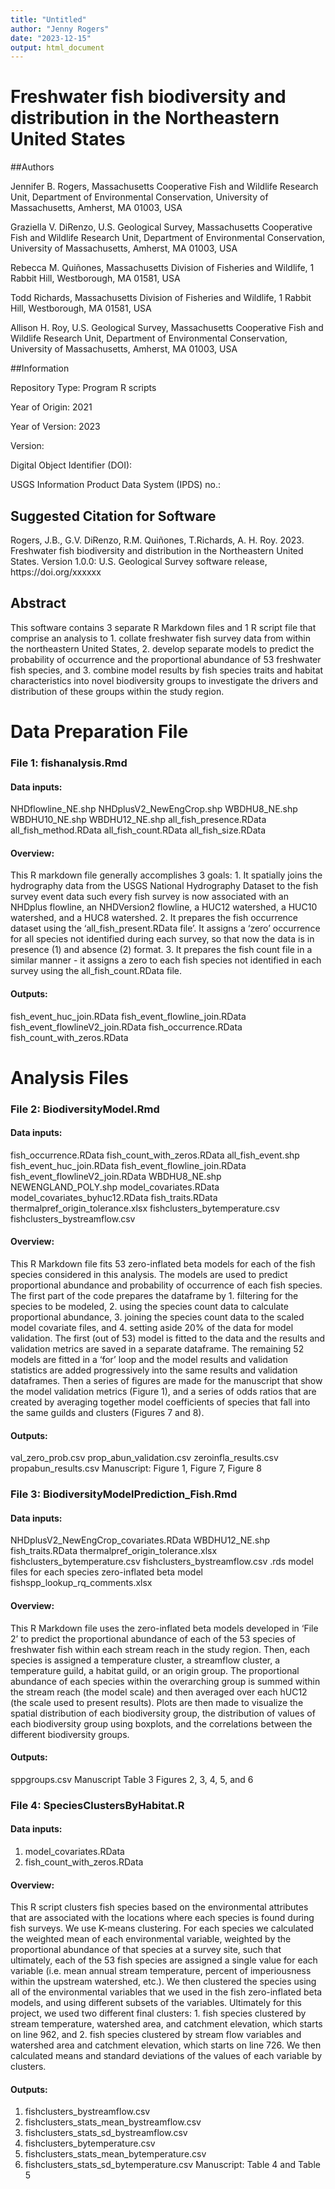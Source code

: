 ```yaml
---
title: "Untitled"
author: "Jenny Rogers"
date: "2023-12-15"
output: html_document
---
```


# Freshwater fish biodiversity and distribution in the Northeastern United States 

##Authors

Jennifer B. Rogers, Massachusetts Cooperative Fish and Wildlife Research Unit, Department of Environmental Conservation, University of Massachusetts, Amherst, MA 01003, USA

Graziella V. DiRenzo, U.S. Geological Survey, Massachusetts Cooperative Fish and Wildlife Research Unit, Department of Environmental Conservation, University of Massachusetts, Amherst, MA 01003, USA 

Rebecca M. Quiñones, Massachusetts Division of Fisheries and Wildlife, 1 Rabbit Hill, Westborough, MA 01581, USA

Todd Richards, Massachusetts Division of Fisheries and Wildlife, 1 Rabbit Hill, Westborough, MA 01581, USA

Allison H. Roy, U.S. Geological Survey, Massachusetts Cooperative Fish and Wildlife Research Unit, Department of Environmental Conservation, University of Massachusetts, Amherst, MA 01003, USA


##Information

Repository Type: Program R scripts

Year of Origin: 2021

Year of Version: 2023

Version: 

Digital Object Identifier (DOI): 

USGS Information Product Data System (IPDS) no.:

## Suggested Citation for Software
Rogers, J.B., G.V. DiRenzo, R.M. Quiñones, T.Richards, A. H. Roy. 2023. Freshwater fish biodiversity and distribution in the Northeastern United States. Version 1.0.0: U.S. Geological Survey software release, https://doi.org/xxxxxx

## Abstract

This software contains 3 separate R Markdown files and 1 R script file that comprise an analysis to 1. collate freshwater fish survey data from within the northeastern United States, 2. develop separate models to predict the probability of occurrence and the proportional abundance of 53 freshwater fish species, and 3. combine model results by fish species traits and habitat characteristics into novel biodiversity groups to investigate the drivers and distribution of these groups within the study region. 




# Data Preparation File



### File 1: fishanalysis.Rmd

#### Data inputs:
NHDflowline_NE.shp
NHDplusV2_NewEngCrop.shp
WBDHU8_NE.shp
WBDHU10_NE.shp
WBDHU12_NE.shp
all_fish_presence.RData
all_fish_method.RData
all_fish_count.RData
all_fish_size.RData

#### Overview: 
This R markdown file generally accomplishes 3 goals: 1. It spatially joins the hydrography data from the USGS National Hydrography Dataset to the fish survey event data such every fish survey is now associated with an NHDplus flowline, an NHDVersion2 flowline, a HUC12 watershed, a HUC10 watershed, and a HUC8 watershed. 2. It prepares the fish occurrence dataset using the 'all_fish_present.RData file'.  It assigns a 'zero' occurrence for all species not identified during each survey, so that now the data is in presence (1) and absence (2) format.  3. It prepares the fish count file in a similar manner - it assigns a zero to each fish species not identified in each survey using the all_fish_count.RData file.  

#### Outputs:
fish_event_huc_join.RData
fish_event_flowline_join.RData
fish_event_flowlineV2_join.RData
fish_occurrence.RData
fish_count_with_zeros.RData




# Analysis Files




### File 2: BiodiversityModel.Rmd

#### Data inputs:
fish_occurrence.RData
fish_count_with_zeros.RData
all_fish_event.shp
fish_event_huc_join.RData
fish_event_flowline_join.RData
fish_event_flowlineV2_join.RData
WBDHU8_NE.shp
NEWENGLAND_POLY.shp
model_covariates.RData
model_covariates_byhuc12.RData
fish_traits.RData
thermalpref_origin_tolerance.xlsx
fishclusters_bytemperature.csv
fishclusters_bystreamflow.csv

#### Overview: 
This R Markdown file fits 53 zero-inflated beta models for each of the fish species considered in this analysis. The models are used to predict proportional abundance and probability of occurrence of each fish species. The first part of the code prepares the dataframe by 1. filtering for the species to be modeled, 2. using the species count data to calculate proportional abundance, 3. joining the species count data to the scaled model covariate files,  and 4. setting aside 20% of the data for model validation.  The first (out of 53) model is fitted to the data and the results and validation metrics are saved in a separate dataframe.  The remaining 52 models are fitted in a 'for' loop and the model results and validation statistics are added progressively into the same results and validation dataframes.  Then a series of figures are made for the manuscript that show the model validation metrics (Figure 1), and a series of odds ratios that are created by averaging together model coefficients of species that fall into the same guilds and clusters (Figures 7 and 8). 

#### Outputs:
val_zero_prob.csv
prop_abun_validation.csv
zeroinfla_results.csv
propabun_results.csv
Manuscript: Figure 1, Figure 7, Figure 8





### File 3: BiodiversityModelPrediction_Fish.Rmd

#### Data inputs:
NHDplusV2_NewEngCrop_covariates.RData
WBDHU12_NE.shp
fish_traits.RData
thermalpref_origin_tolerance.xlsx
fishclusters_bytemperature.csv
fishclusters_bystreamflow.csv
.rds model files for each species zero-inflated beta model
fishspp_lookup_rq_comments.xlsx

#### Overview: 
This R Markdown file uses the zero-inflated beta models developed in 'File 2' to predict the proportional abundance of each of the 53 species of freshwater fish within each stream reach in the study region. Then, each species is assigned a temperature cluster, a streamflow cluster, a temperature guild, a habitat guild, or an origin group.  The proportional abundance of each species within the overarching group is summed within the stream reach (the model scale) and then averaged over each hUC12 (the scale used to present results). Plots are then made to visualize the spatial distribution of each biodiversity group, the distribution of values of each biodiversity group using boxplots, and the correlations between the different biodiversity groups. 


#### Outputs:
sppgroups.csv
Manuscript Table 3
Figures 2, 3, 4, 5, and 6



### File 4: SpeciesClustersByHabitat.R


#### Data inputs:
1. model_covariates.RData
2. fish_count_with_zeros.RData

#### Overview: 
This R script clusters fish species based on the environmental attributes that are associated with the locations where each species is found during  fish surveys.  We use K-means clustering.  For each species we calculated the weighted mean of each environmental variable, weighted by the proportional abundance of that species at a survey site, such that ultimately, each of the 53 fish species are assigned a single value for each variable (i.e. mean annual stream temperature, percent of imperiousness within the upstream watershed, etc.).  We then clustered the species using all of the environmental variables that we used in the fish zero-inflated beta models, and using different subsets of the variables.  Ultimately for this project, we used two different final clusters: 1. fish species clustered by stream temperature, watershed area, and catchment elevation, which starts on line 962, and 2. fish species clustered by stream flow variables and watershed area and catchment elevation, which starts on line 726. We then calculated means and standard deviations of the values of each variable by clusters.

#### Outputs:
1. fishclusters_bystreamflow.csv
2. fishclusters_stats_mean_bystreamflow.csv
3. fishclusters_stats_sd_bystreamflow.csv
4. fishclusters_bytemperature.csv
5. fishclusters_stats_mean_bytemperature.csv
6. fishclusters_stats_sd_bytemperature.csv
Manuscript:
Table 4 and Table 5 



